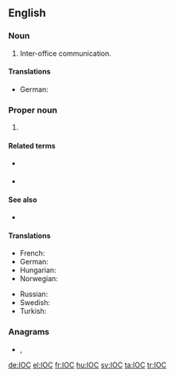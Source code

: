{{also|ioc|IoC|íoc|ìoc}}
==English==

===Noun===
{{en-noun}}

# {{lb|en|business}} Inter-office communication.

====Translations====
{{trans-top|initialism of inter-office communication}}
{{trans-mid}}
{{trans-bottom}}

{{trans-top|initialism of inversion of control}}
* German: {{t|de|Inversion of Control|f}}
{{trans-mid}}
{{trans-bottom}}

===Proper noun===
{{en-proper noun}}

# {{lb|en|sports}} {{initialism of|lang=en|[[international|International]] [[Olympic]] [[committee|Committee]]}}

====Related terms====
{{sense|sports}}
* {{l|en|NOC}} {{gloss|National Olympic Committee}}
* {{l|en|IPC}} {{gloss|International Paralympic Committee}}

====See also====
* {{pedia|lang=en|International Olympic Committee}}

====Translations====
{{trans-top|initialism of International Olympic Committee}}
* French: {{t+|fr|CIO}}
* German: {{t+|de|IOK}}
* Hungarian: {{t+|hu|NOB}}
* Norwegian: {{t|no|IOK}}
{{trans-mid}}
* Russian: {{t|ru|МОК|m}} {{qualifier|Междунаро́дный олимпи́йский комите́т}}
* Swedish: {{t+|sv|IOK}}
* Turkish: {{t|tr|UOK}}
{{trans-bottom}}

===Anagrams===
* {{l|en|CIO}}, {{l|en|OIC}}

[[de:IOC]]
[[el:IOC]]
[[fr:IOC]]
[[hu:IOC]]
[[sv:IOC]]
[[ta:IOC]]
[[tr:IOC]]